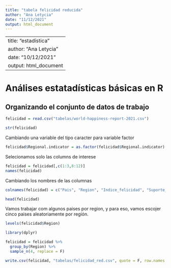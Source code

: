 ```yaml
---
title: "tabela felicidad reducida"
author: "Ana Letycia"
date: "11/12/2021"
output: html_document
---
```

---
title: "estadística"
author: "Ana Letycia"
date: "10/12/2021"
output: html_document
---

# Análises estatadísticas básicas en R

## Organizando el conjunto de datos de trabajo
```r
felicidad = read.csv("tabelas/world-happiness-report-2021.csv")
```

```r
str(felicidad)
```

Cambiando una variable del tipo caracter para variable factor
```r
felicidad$Regional.indicator = as.factor(felicidad$Regional.indicator)
```

Selecionamos solo las columns de interese
```r
felicidad = felicidad[,c(1:3,8:12)]
names(felicidad)
```

Cambiando los nombres de las columnas
```r
colnames(felicidad) = c("Pais", "Region", "Indice_felicidad", "Suporte_social", "Expectativa_de_vida", "Liberdad_de_escojas", "Generosidad", "Percepcion_de_corrupcion")
```

```r
head(felicidad)
```

Vamos trabajar com algunos paises por region, y para eso, vamos escojer cinco paises aleatoriamente por región.

```r
levels(felicidad$Region)
```

```r
library(dplyr)
```

```r
felicidad = felicidad %>% 
  group_by(Region) %>% 
  sample_n(4, replace = F)

write.csv(felicidad, "tabelas/felicidad_red.csv", quote = F, row.names = F)
```